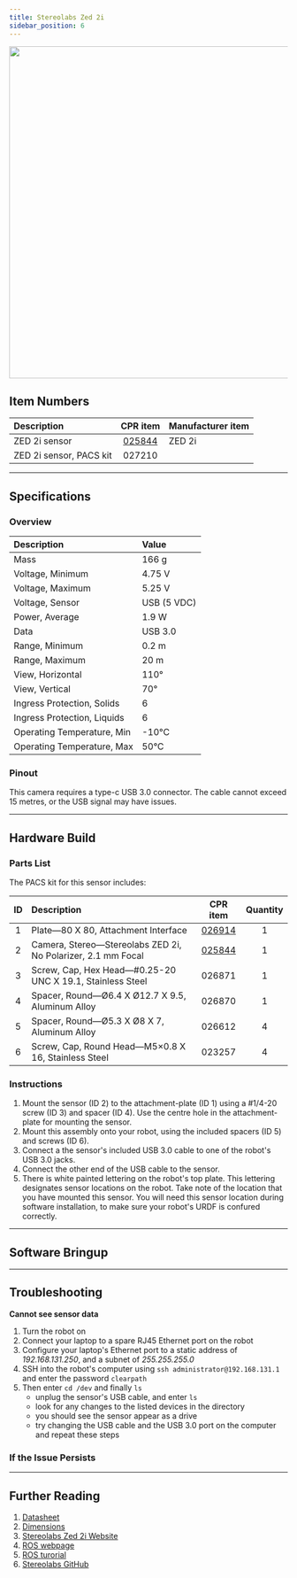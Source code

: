 ```yaml
---
title: Stereolabs Zed 2i
sidebar_position: 6
---
```



<center>
  <img
    src="/img/sensor_stereolabs_zed2i_1.jpg"
    width="600"
  />
</center>

<Safety />

## Item Numbers

| Description             |                       CPR item                       | Manufacturer item |
| :---------------------- | :--------------------------------------------------: | :---------------- |
| ZED 2i sensor           | [025844](/assets/clearpath_robotics_025844-TDS1.pdf) | ZED 2i            |
| ZED 2i sensor, PACS kit |                        027210                        |                   |

---

## Specifications

### Overview

| Description                 | Value       |
| :-------------------------- | :---------- |
| Mass                        | 166 g       |
| Voltage, Minimum            | 4.75 V      |
| Voltage, Maximum            | 5.25 V      |
| Voltage, Sensor             | USB (5 VDC) |
| Power, Average              | 1.9 W       |
| Data                        | USB 3.0     |
| Range, Minimum              | 0.2 m       |
| Range, Maximum              | 20 m        |
| View, Horizontal            | 110°        |
| View, Vertical              | 70°         |
| Ingress Protection, Solids  | 6           |
| Ingress Protection, Liquids | 6           |
| Operating Temperature, Min  | -10°C       |
| Operating Temperature, Max  | 50°C        |

### Pinout

This camera requires a type-c USB 3.0 connector.
The cable cannot exceed 15 metres, or the USB signal may have issues.

---

## Hardware Build

### Parts List

The PACS kit for this sensor includes:

| ID  | Description                                                  |                       CPR item                       | Quantity |
| :-: | :----------------------------------------------------------- | :--------------------------------------------------: | :------: |
|  1  | Plate—80 X 80, Attachment Interface                          |   [026914](/assets/clearpath_robotics_026914.pdf)    |    1     |
|  2  | Camera, Stereo—Stereolabs ZED 2i, No Polarizer, 2.1 mm Focal | [025844](/assets/clearpath_robotics_025844-TDS1.pdf) |    1     |
|  3  | Screw, Cap, Hex Head—#0.25-20 UNC X 19.1, Stainless Steel    |                        026871                        |    1     |
|  4  | Spacer, Round—Ø6.4 X Ø12.7 X 9.5, Aluminum Alloy             |                        026870                        |    1     |
|  5  | Spacer, Round—Ø5.3 X Ø8 X 7, Aluminum Alloy                  |                        026612                        |    4     |
|  6  | Screw, Cap, Round Head—M5×0.8 X 16, Stainless Steel          |                        023257                        |    4     |

### Instructions

1.  Mount the sensor (ID 2) to the attachment-plate (ID 1) using a #1/4-20 screw (ID 3) and spacer (ID 4).
    Use the centre hole in the attachment-plate for mounting the sensor.
2.  Mount this assembly onto your robot, using the included spacers (ID 5) and screws (ID 6).
3.  Connect a the sensor's included USB 3.0 cable to one of the robot's USB 3.0 jacks.
4.  Connect the other end of the USB cable to the sensor.
5.  There is white painted lettering on the robot's top plate.
    This lettering designates sensor locations on the robot.
    Take note of the location that you have mounted this sensor.
    You will need this sensor location during software installation, to make sure your robot's URDF is confured correctly.

---

## Software Bringup

<SoftwareBringup />

---

## Troubleshooting

**Cannot see sensor data**

1.  Turn the robot on
2.  Connect your laptop to a spare RJ45 Ethernet port on the robot
3.  Configure your laptop's Ethernet port to a static address of _192.168.131.250_, and a subnet of _255.255.255.0_
4.  SSH into the robot's computer using `ssh administrator@192.168.131.1` and enter the password `clearpath`
5.  Then enter `cd /dev` and finally `ls`
    - unplug the sensor's USB cable, and enter `ls`
    - look for any changes to the listed devices in the directory
    - you should see the sensor appear as a drive
    - try changing the USB cable and the USB 3.0 port on the computer and repeat these steps

### If the Issue Persists

<Support />

---

## Further Reading

1.  [Datasheet](/assets/clearpath_robotics_025844-TDS1.pdf)
2.  [Dimensions](/assets/clearpath_robotics_025844-TDS2.pdf)
3.  [Stereolabs Zed 2i Website](https://www.stereolabs.com/zed-2i/)
4.  [ROS webpage](http://wiki.ros.org/zed-ros-wrapper)
5.  [ROS turorial](https://www.stereolabs.com/docs/ros/)
6.  [Stereolabs GitHub](https://github.com/stereolabs/zed-ros-wrapper)

